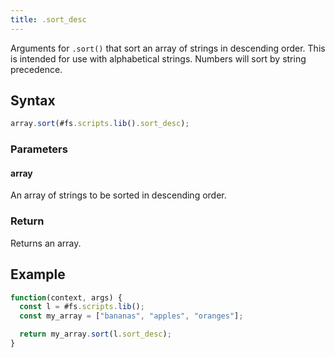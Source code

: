 ```yaml
---
title: .sort_desc
---
```


Arguments for `.sort()` that sort an array of strings in descending order. This is intended for use with alphabetical strings. Numbers will sort by string precedence.

## Syntax

```js
array.sort(#fs.scripts.lib().sort_desc);
```

### Parameters

#### array

An array of strings to be sorted in descending order.

### Return

Returns an array.

## Example

```js
function(context, args) {
  const l = #fs.scripts.lib();
  const my_array = ["bananas", "apples", "oranges"];

  return my_array.sort(l.sort_desc);
}
```
